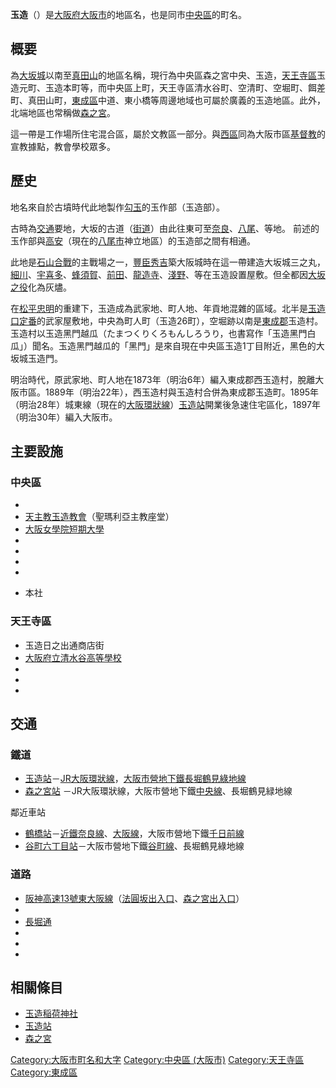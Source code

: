 {{Pathnav|日本|近畿地方|大阪府|大阪市|天王寺區|frame=1}}
'''玉造'''（{{jpn|j=玉造|hg=たまつくり}}）是[[大阪府|大阪府]][[大阪市|大阪市]]的地區名，也是同市[[中央區_(大阪市)|中央區]]的町名。

== 概要 ==
為[[大坂城|大坂城]]以南至[[真田丸|真田山]]的地區名稱，現行{{link-ja|住居表示|住居表示}}為中央區森之宮中央、玉造，[[天王寺區|天王寺區]]玉造元町、玉造本町等，而中央區上町，天王寺區清水谷町、空清町、空堀町、餌差町、真田山町，[[東成區|東成區]]中道、東小橋等周邊地域也可屬於廣義的玉造地區。此外，北端地區也常稱做[[森之宮|森之宮]]。

這一帶是工作場所住宅混合區，屬於{{link-ja|上町台地|上町台地}}文教區一部分。與[[西區_(大阪市)|西區]]{{link-ja|舊川口居留地|旧川口居留地|川口}}同為大阪市區[[基督教|基督教]]的宣教據點，教會學校眾多。

== 歷史 ==
地名來自於古墳時代此地製作[[勾玉|勾玉]]的玉作部（玉造部）。

古時為[[交通|交通]]要地，大坂的古道（[[街道|街道]]）由此往東可至[[奈良县|奈良]]、[[八尾市|八尾]]、{{link-ja|信貴山|信貴山}}等地。 前述的玉作部與[[高安_(八尾市)|高安]]（現在的[[八尾市|八尾市]]神立地區）的玉造部之間有{{link-ja|十三街道|十三街道|玉祖道}}相通。

此地是[[石山合戰|石山合戰]]的主戰場之一，[[豐臣秀吉|豐臣秀吉]]築大阪城時在這一帶建造大坂城三之丸，[[細川氏|細川]]、[[宇喜多氏|宇喜多]]、[[蜂須賀氏|蜂須賀]]、[[前田氏|前田]]、[[龍造寺氏|龍造寺]]、[[淺野氏|淺野]]、{{link-ja|片桐氏|片桐氏|片桐}}等在玉造設置屋敷。但全都因[[大坂之役|大坂之役]]化為灰燼。

在[[松平忠明|松平忠明]]的重建下，玉造成為武家地、町人地、年貢地混雜的區域。北半是[[大坂城代|玉造口定番]]的武家屋敷地，中央為町人町（玉造26町），空堀跡以南是[[東成郡|東成郡]]玉造村。玉造村以玉造黑門越瓜（たまつくりくろもんしろうり，也書寫作「玉造黑門白瓜」）聞名。玉造黑門越瓜的「黑門」是來自現在中央區玉造1丁目附近，黑色的大坂城玉造門。

明治時代，原武家地、町人地在1873年（明治6年）編入東成郡西玉造村，脫離大阪市區。1889年（明治22年），西玉造村與玉造村合併為東成郡玉造町。1895年（明治28年）城東線（現在的[[大阪環狀線|大阪環狀線]]）[[玉造站|玉造站]]開業後急速住宅區化，1897年（明治30年）編入大阪市。

== 主要設施 ==
=== 中央區 ===
* {{link-ja|玉造稻荷神社|玉造稲荷神社}}
* [[大阪聖瑪利亞主教座堂|天主教玉造教會]]（聖瑪利亞主教座堂）
* [[大阪女學院短期大學|大阪女學院短期大學]]
* {{link-ja|大阪女學院中學校、高等學校|大阪女学院中学校・高等学校}}
* {{link-ja|城星學園中學校、高等學校|城星学園中学校・高等学校}}
* {{link-ja|城星學園小學校|城星学園小学校}}
* {{link-ja|大阪市立玉造小學校|大阪市立玉造小学校}}
* {{link-ja|森下仁丹|森下仁丹}}本社

=== 天王寺區 ===
* 玉造日之出通商店街
* [[大阪府立清水谷高等學校|大阪府立清水谷高等學校]]
* {{link-ja|明星中學校、高等學校 (大阪府)|明星中学校・高等学校 (大阪府)|明星中學校、高等學校}}
* {{link-ja|大阪市立真田山小學校|大阪市立真田山小学校}}
* {{link-ja|三光神社|三光神社}}

== 交通 ==
=== 鐵道 ===
* [[玉造站|玉造站]]－[[西日本旅客鐵道|JR]][[大阪環狀線|大阪環狀線]]，[[大阪市營地下鐵|大阪市營地下鐵]][[大阪市營地下鐵長堀鶴見綠地線|長堀鶴見綠地線]]
* [[森之宮站|森之宮站]] －JR大阪環狀線，大阪市營地下鐵[[大阪市營地下鐵中央線|中央線]]、長堀鶴見緑地線

鄰近車站
* [[鶴橋站|鶴橋站]]－[[近畿日本鐵道|近鐵]][[近鐵奈良線|奈良線]]、[[近鐵大阪線|大阪線]]，大阪市營地下鐵[[大阪市營地下鐵千日前線|千日前線]]
* [[谷町六丁目站|谷町六丁目站]]－大阪市營地下鐵[[大阪市營地下鐵谷町線|谷町線]]、長堀鶴見綠地線

=== 道路 ===
* [[阪神高速13號東大阪線|阪神高速13號東大阪線]]（[[法圓坂出入口|法圓坂出入口]]、[[森之宮出入口|森之宮出入口]]）
* {{link-ja|中央大通|中央大通}}
* [[長堀通|長堀通]]
* {{link-ja|空堀商店街|空堀商店街|空堀通}}
* {{link-ja|玉造筋|玉造筋}}
* {{link-ja|上町筋|上町筋}}

== 相關條目 ==
* [[玉造稲荷神社|玉造稲荷神社]]
* [[玉造站|玉造站]]
* [[森之宮|森之宮]]

{{大阪市之地域}}
{{DEFAULTSORT:Tamatsukuri}}
[[Category:大阪市町名和大字|Category:大阪市町名和大字]]
[[Category:中央區_(大阪市)|Category:中央區 (大阪市)]]
[[Category:天王寺區|Category:天王寺區]]
[[Category:東成區|Category:東成區]]